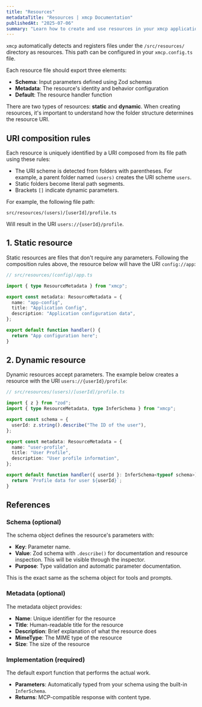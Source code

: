 ```yaml
---
title: "Resources"
metadataTitle: "Resources | xmcp Documentation"
publishedAt: "2025-07-06"
summary: "Learn how to create and use resources in your xmcp application."
---
```


`xmcp` automatically detects and registers files under the `/src/resources/` directory as resources. This path can be configured in your `xmcp.config.ts` file.

Each resource file should export three elements:

- **Schema**: Input parameters defined using Zod schemas
- **Metadata**: The resource's identity and behavior configuration
- **Default**: The resource handler function

There are two types of resources: **static** and **dynamic**. When creating resources, it's important to understand how the folder structure determines the resource URI.

## URI composition rules

Each resource is uniquely identified by a URI composed from its file path using these rules:

- The URI scheme is detected from folders with parentheses. For example, a parent folder named `(users)` creates the URI scheme `users`.
- Static folders become literal path segments.
- Brackets `[]` indicate dynamic parameters.

For example, the following file path:

```
src/resources/(users)/[userId]/profile.ts
```

Will result in the URI `users://{userId}/profile`.

## 1. Static resource

Static resources are files that don't require any parameters. Following the composition rules above, the resource below will have the URI `config://app`:

```typescript
// src/resources/(config)/app.ts

import { type ResourceMetadata } from "xmcp";

export const metadata: ResourceMetadata = {
  name: "app-config",
  title: "Application Config",
  description: "Application configuration data",
};

export default function handler() {
  return "App configuration here";
}
```

## 2. Dynamic resource

Dynamic resources accept parameters. The example below creates a resource with the URI `users://{userId}/profile`:

```typescript
// src/resources/(users)/[userId]/profile.ts

import { z } from "zod";
import { type ResourceMetadata, type InferSchema } from "xmcp";

export const schema = {
  userId: z.string().describe("The ID of the user"),
};

export const metadata: ResourceMetadata = {
  name: "user-profile",
  title: "User Profile",
  description: "User profile information",
};

export default function handler({ userId }: InferSchema<typeof schema>) {
  return `Profile data for user ${userId}`;
}
```

## References

### Schema (optional)

The schema object defines the resource's parameters with:

- **Key**: Parameter name.
- **Value**: Zod schema with `.describe()` for documentation and resource inspection. This will be visible through the inspector.
- **Purpose**: Type validation and automatic parameter documentation.

This is the exact same as the schema object for tools and prompts.

### Metadata (optional)

The metadata object provides:

- **Name**: Unique identifier for the resource
- **Title**: Human-readable title for the resource
- **Description**: Brief explanation of what the resource does
- **MimeType**: The MIME type of the resource
- **Size**: The size of the resource

### Implementation (required)

The default export function that performs the actual work.

- **Parameters**: Automatically typed from your schema using the built-in `InferSchema`.
- **Returns**: MCP-compatible response with content type.
